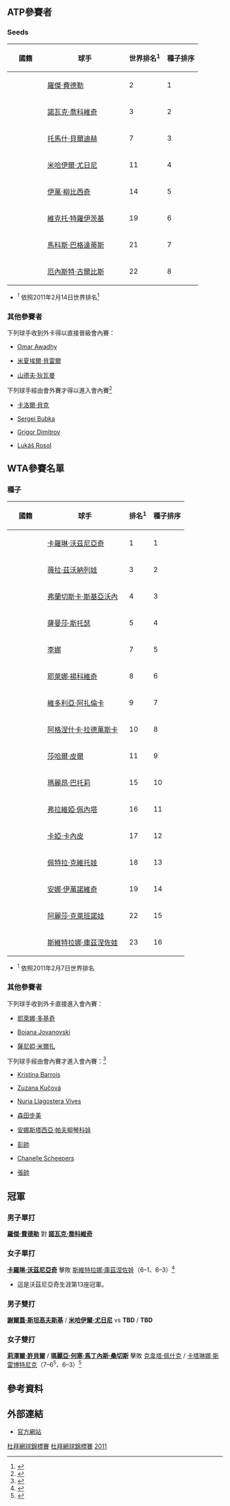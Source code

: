 {{GrandSlamInfo|2011|杜拜網球錦標賽|
| date=2月21–27日（男子）<br/>2月14–20日 (女子)<ref name="womeninfo">{{Cite web|url=http://www.itftennis.com/womens/tournaments/tournamentoverview.asp?tournament=1100024030|title=Dubai Open 2011 - Overview|publisher=ITFTennis.com|accessdate=2011-02-25|archive-date=2011-06-29|archive-url=https://web.archive.org/web/20110629145551/http://www.itftennis.com/womens/tournaments/tournamentoverview.asp?tournament=1100024030|dead-url=no}}</ref>
| edition=19屆
| category=[[ATP_World_Tour_500_series|ATP World Tour 500]]<br/>[[WTA_Premier_tournaments|WTA Premier 5 event]]
| defchampms={{flagicon|SRB}} [[諾瓦克·喬科維奇|諾瓦克·喬科維奇]]
| champws={{flagicon|DEN}} [[卡羅琳·沃茲尼亞奇|卡羅琳·沃茲尼亞奇]]<ref name="womeninfo"/>
| defchampmd={{flagicon|SWE}} [[西蒙·阿斯博林|西蒙·阿斯博林]] / {{flagicon|AUS}} [[保羅·亨利|保羅·亨利]]
| champwd={{flagicon|USA}} [[莉澤爾·許貝爾|莉澤爾·許貝爾]] / {{Nowrap|{{flagicon|ESP}} [[瑪麗亞·何塞·馬丁內斯·桑切斯|瑪麗亞·何塞·馬丁內斯·桑切斯]]}}<ref name="womeninfo"/>
}}

<!-- 檔案不存在 [[Image:2011_Dubai_Tennis_Championships,_OFFICIAL_LOGO.jpg|right]] ，可從英文維基百科取得 -->

==ATP參賽者==
===Seeds===
{|class="sortable wikitable"
|-
! width="70"| 國籍
! width="175"| 球手
! 世界排名<sup>1</sup> 
! 種子排序
|-
|{{flag|SUI}}
|[[羅傑·費德勒|羅傑·費德勒]]
|2
|1
|-
|{{flag|SRB}}
|[[諾瓦克·喬科維奇|諾瓦克·喬科維奇]]
|3
|2
|-
|{{flag|CZE}}
|[[托馬什·貝爾迪赫|托馬什·貝爾迪赫]]
|7
|3
|-
|{{flag|RUS}}
|[[米哈伊爾·尤日尼|米哈伊爾·尤日尼]]
|11
|4
|-
|{{flag|CRO}}
|[[伊萬·柳比西奇|伊萬·柳比西奇]]
|14
|5
|-
|{{flag|SRB}}
|[[維克托·特羅伊茨基|維克托·特羅伊茨基]]
|19
|6
|-
|{{flag|CYP}}
|[[馬科斯·巴格達蒂斯|馬科斯·巴格達蒂斯]]
|21
|7
|-
|{{flag|LAT}}
|[[厄內斯特·古爾比斯|厄內斯特·古爾比斯]]
|22
|8
|}
*<sup>1</sup> 依照2011年2月14日世界排名<ref>{{Cite web|url=http://www.atpworldtour.com/Rankings/Singles.aspx?d=14.02.2011&c=&r=1#|title=ATP Tour Rankings - February 14, 2011|publisher=ATPWorldTour.com|accessdate=2011-02-25|archive-date=2016-03-31|archive-url=https://web.archive.org/web/20160331130531/http://www.atpworldtour.com/Rankings/Singles.aspx?d=14.02.2011&c=&r=1|dead-url=no}}</ref>

===其他參賽者===
下列球手收到外卡得以直接晉級會內賽：
*{{flagicon|UAE}} [[Omar_Awadhy|Omar Awadhy]]
*{{flagicon|GER}} [[米夏埃爾·貝雷爾|米夏埃爾·貝雷爾]]
*{{flagicon|IND}} [[山德夫·狄瓦曼|山德夫·狄瓦曼]]

下列球手經由會外賽才得以進入會內賽<ref>{{Cite web|url=http://www.itftennis.com/mens/tournaments/tournamentresults.asp?event=1100137854&tournament=1100024136|title=Dubai 2011 - Qualifying Singles|publisher=ITFTennis.com|accessdate=2011-02-25|archive-date=2011-06-29|archive-url=https://web.archive.org/web/20110629145558/http://www.itftennis.com/mens/tournaments/tournamentresults.asp?event=1100137854&tournament=1100024136|dead-url=no}}</ref>
{{Main|2011年杜拜網球錦標賽–男子單打會外賽}}
*{{flagicon|SVK}} [[卡洛爾·貝克|卡洛爾·貝克]]
*{{flagicon|UKR}} [[Sergei_Bubka_(tennis)|Sergei Bubka]]
*{{flagicon|BUL}} [[Grigor_Dimitrov|Grigor Dimitrov]]
*{{flagicon|CZE}} [[Lukáš_Rosol|Lukáš Rosol]]

==WTA參賽名單==
===種子===
{|class="sortable wikitable"
|-
! width="70"| 國籍
! width="175"| 球手
! 排名<sup>1</sup>
! 種子排序
|-
|{{flag|DEN}}
|[[卡羅琳·沃茲尼亞奇|卡羅琳·沃茲尼亞奇]]
|1
|1
|-
|{{flag|RUS}}
|[[薇拉·茲沃納列娃|薇拉·茲沃納列娃]]
|3
|2
|-
|{{flag|ITA}}
|[[弗蘭切斯卡·斯基亞沃內|弗蘭切斯卡·斯基亞沃內]]
|4
|3
|-
|{{flag|AUS}}
|[[薩曼莎·斯托瑟|薩曼莎·斯托瑟]]
|5
|4
|-
|{{flag|CHN}}
|[[李娜_(網球運動員)|李娜]]
|7
|5
|-
|{{flag|SRB}}
|[[耶萊娜·揚科維奇|耶萊娜·揚科維奇]]
|8
|6
|-
|{{flag|BLR}}
|[[維多利亞·阿扎倫卡|維多利亞·阿扎倫卡]]
|9
|7
|-
|{{flag|POL}}
|[[阿格涅什卡·拉德萬斯卡|阿格涅什卡·拉德萬斯卡]]
|10
|8
|-
|{{flag|ISR}}
|[[莎哈爾·皮爾|莎哈爾·皮爾]]
|11
|9
|-
|{{flag|FRA}}
|[[瑪麗昂·巴托莉|瑪麗昂·巴托莉]]
|15
|10
|-
|{{flag|ITA}}
|[[弗拉維婭·佩內塔|弗拉維婭·佩內塔]]
|16
|11
|-
|{{flag|EST}}
|[[卡婭·卡內皮|卡婭·卡內皮]]
|17
|12
|-
|{{flag|CZE}}
|[[佩特拉·克維托娃|佩特拉·克維托娃]]
|18
|13
|-
|{{flag|SRB}}
|[[安娜·伊萬諾維奇|安娜·伊萬諾維奇]]
|19
|14
|-
|{{flag|RUS}}
|[[阿麗莎·克萊班諾娃|阿麗莎·克萊班諾娃]]
|22
|15
|-
|{{flag|RUS}}
|[[斯維特拉娜·庫茲涅佐娃|斯維特拉娜·庫茲涅佐娃]]
|23
|16
|}
*<sup>1</sup> 依照2011年2月7日世界排名

===其他參賽者===
下列球手收到外卡直接進入會內賽：
*{{flagicon|AUS}} [[耶萊娜·多基奇|耶萊娜·多基奇]]
*{{flagicon|SRB}} [[Bojana_Jovanovski|Bojana Jovanovski]]
*{{flagicon|IND}} [[薩尼婭·米爾扎|薩尼婭·米爾扎]]

下列球手經由會內賽才進入會內賽：<ref>{{Cite web|url=http://www.itftennis.com/womens/tournaments/tournamentresults.asp?event=1100137439&tournament=1100024030|title=Dubai Open 2011 - Qualifying Singles|publisher=ITFTennis.com|accessdate=2011-02-25|archive-date=2011-06-29|archive-url=https://web.archive.org/web/20110629145611/http://www.itftennis.com/womens/tournaments/tournamentresults.asp?event=1100137439&tournament=1100024030|dead-url=no}}</ref>
{{main|2011年杜拜網球錦標賽–女子單打會外賽}}
*{{flagicon|GER}} [[Kristina_Barrois|Kristina Barrois]]
*{{flagicon|SVK}} [[Zuzana_Kučová|Zuzana Kučová]]
*{{flagicon|ESP}} [[Nuria_Llagostera_Vives|Nuria Llagostera Vives]]
*{{flagicon|JPN}} [[森田步美|森田步美]]
*{{flagicon|RUS}} [[安娜斯塔西亞·帕夫柳琴科娃|安娜斯塔西亞·帕夫柳琴科娃]]
*{{flagicon|CHN}} [[彭帥|彭帥]]
*{{flagicon|RSA}} [[Chanelle_Scheepers|Chanelle Scheepers]]
*{{flagicon|CHN}} [[張帥|張帥]]

==冠軍==
===男子單打===
{{main|2011年杜拜網球錦標賽男子單打比賽}}
{{flagicon|SUI}} '''[[羅傑·費德勒|羅傑·費德勒]]''' 對 {{flagicon|SRB}} '''[[諾瓦克·喬科維奇|諾瓦克·喬科維奇]]'''

===女子單打===
{{main|2011年杜拜網球錦標賽女子單打比賽}}
{{flagicon|DEN}} '''[[卡羅琳·沃茲尼亞奇|卡羅琳·沃茲尼亞奇]]''' 擊敗 {{flagicon|RUS}} [[斯維特拉娜·庫茲涅佐娃|斯維特拉娜·庫茲涅佐娃]]（6–1、6–3）<ref>{{Cite news|url=http://www.dailymail.co.uk/sport/tennis/article-1358877/Caroline-Wozniacki-wins-Dubai-Duty-Free-Tennis-Championships.html|title=Wozniacki celebrates return to top of the world with triumph in Dubai|newspaper=[[Daily_Mail|Daily Mail]]|date=2011-02-20|accessdate=2011-02-25|archive-date=2011-07-20|archive-url=https://archive.is/20110720094234/http://www.dailymail.co.uk/sport/tennis/article-1358877/Caroline-Wozniacki-wins-Dubai-Duty-Free-Tennis-Championships.html|dead-url=no}}</ref>
*這是沃茲尼亞奇生涯第13座冠軍。

===男子雙打===
{{main|2011年杜拜網球錦標賽男子雙打比賽}}
{{flagicon|UKR}} '''[[謝爾蓋·斯坦高夫斯基|謝爾蓋·斯坦高夫斯基]]''' / {{flagicon|RUS}} '''[[米哈伊爾·尤日尼|米哈伊爾·尤日尼]]''' vs {{flagicon|}} '''TBD''' / {{flagicon|}} '''TBD'''

===女子雙打===
{{main|2011年杜拜網球錦標賽女子雙打比賽}}
{{flagicon|USA}} '''[[莉澤爾·許貝爾|莉澤爾·許貝爾]]''' / {{flagicon|ESP}} '''[[瑪麗亞·何塞·馬丁內斯·桑切斯|瑪麗亞·何塞·馬丁內斯·桑切斯]]''' 擊敗 {{flagicon|CZE}} [[克韋塔·佩什克|克韋塔·佩什克]] / {{flagicon|SVN}} [[卡塔琳娜·斯雷博特尼克|卡塔琳娜·斯雷博特尼克]]（7–6<sup>5</sup>、6–3）<ref>{{Cite web|url=http://www.itftennis.com/womens/tournaments/tournamentresults.asp?event=1100137438&tournament=1100024030|title=Dubai Open 2011 - Doubles|publisher=ITFTennis.com|accessdate=2011-02-25|archive-date=2011-06-29|archive-url=https://web.archive.org/web/20110629145624/http://www.itftennis.com/womens/tournaments/tournamentresults.asp?event=1100137438&tournament=1100024030|dead-url=no}}</ref>

==參考資料==
{{Reflist}}

==外部連結==
* [https://web.archive.org/web/20090218181601/http://www.barclaysdubaitennischampionships.com/1/home/default.asp 官方網站]

{{杜拜網球錦標賽}}
{{2011年ATP巡迴賽}}
{{2011年WTA巡迴賽}}
{{2011年網球}}

[[Category:2011年ATP世界巡迴賽|杜拜網球錦標賽]]
[[Category:2011年WTA巡迴賽|杜拜網球錦標賽]]
[[Category:杜拜網球錦標賽|2011]]